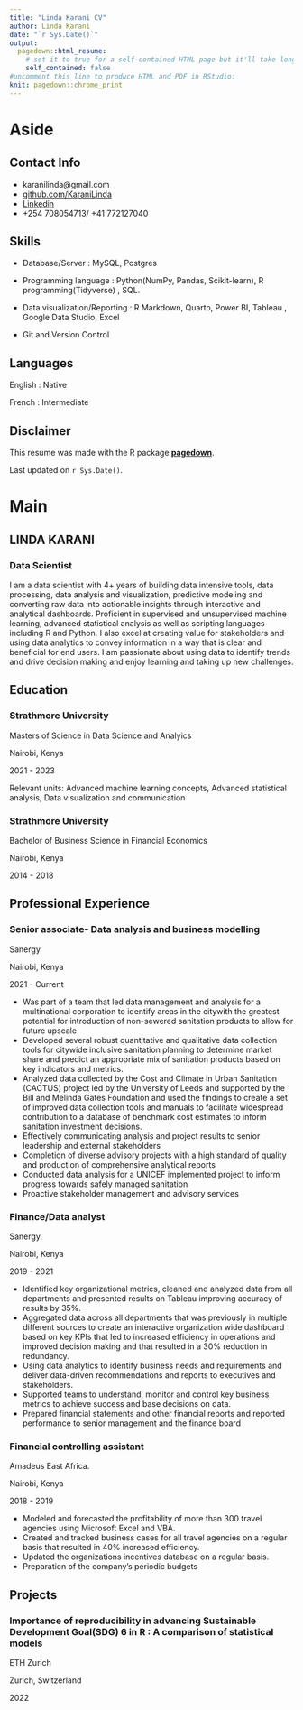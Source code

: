 ```yaml
---
title: "Linda Karani CV"
author: Linda Karani
date: "`r Sys.Date()`"
output:
  pagedown::html_resume:
    # set it to true for a self-contained HTML page but it'll take longer to render
    self_contained: false
#uncomment this line to produce HTML and PDF in RStudio:
knit: pagedown::chrome_print
---
```



Aside
================================================================================


Contact Info {#contact}
--------------------------------------------------------------------------------

- <i class="fa fa-envelope"></i> karanilinda@gmail.com
- <i class="fa fa-github"></i> [github.com/KaraniLinda](https://github.com/KaraniLinda)
- <i class="fa fa-linkedin"></i> [Linkedin](https://www.linkedin.com/in/linda-karani-369b3112b/)
- <i class="fa fa-phone"></i> +254 708054713/ +41 772127040



Skills {#skills}
--------------------------------------------------------------------------------

- Database/Server : MySQL, Postgres

- Programming language : Python(NumPy, Pandas, Scikit-learn), R programming(Tidyverse) , SQL.

- Data visualization/Reporting : R Markdown, Quarto, Power BI, Tableau , Google Data Studio, Excel

- Git and Version Control


Languages {#languages}
--------------------------------------------------------------------------------

English : Native

French : Intermediate


Disclaimer {#disclaimer}
--------------------------------------------------------------------------------

This resume was made with the R package [**pagedown**](https://github.com/rstudio/pagedown).

Last updated on `r Sys.Date()`.



Main
================================================================================

LINDA KARANI {#title}
--------------------------------------------------------------------------------

### Data Scientist

I am a data scientist with 4+ years of building data
intensive tools, data processing, data analysis and visualization, predictive
modeling and converting raw data into actionable insights through 
interactive and analytical dashboards. Proficient in supervised and unsupervised
machine learning, advanced statistical analysis as well as scripting languages
including R and Python. I also excel at creating value for stakeholders and 
using data analytics to convey information in a way that is clear and 
beneficial for end users. I am passionate about using data to identify trends 
and drive decision making and enjoy learning and taking up new challenges.


Education {data-icon=graduation-cap data-concise=true}
--------------------------------------------------------------------------------

### Strathmore University

Masters of Science in Data Science and Analyics

Nairobi, Kenya

2021 - 2023

Relevant units: Advanced machine learning concepts, Advanced statistical 
analysis, Data visualization and communication


### Strathmore University

Bachelor of Business Science in Financial Economics

Nairobi, Kenya

2014 - 2018


Professional Experience {data-icon=suitcase}
--------------------------------------------------------------------------------

### Senior associate- Data analysis and business modelling

Sanergy

Nairobi, Kenya


2021 - Current


- Was part of a team that led data management and analysis for a multinational
corporation to identify areas in the citywith the greatest potential for 
introduction of non-sewered sanitation products to allow for future upscale 
- Developed several robust quantitative and qualitative data collection tools
for citywide inclusive sanitation planning to determine market share and 
predict an appropriate mix of sanitation products based on key indicators
and metrics.
- Analyzed data collected by the Cost and Climate in Urban Sanitation (CACTUS)
project led by the University of Leeds and supported by the Bill and Melinda 
Gates Foundation and used the findings to create a set of improved data 
collection tools and manuals to facilitate widespread contribution to a
database of benchmark cost estimates to inform sanitation investment decisions.
- Effectively communicating analysis and project results to senior leadership
and external stakeholders
- Completion of diverse advisory projects with a high standard of quality and 
production of comprehensive analytical reports
- Conducted data analysis for a UNICEF implemented project to inform progress
towards safely managed sanitation
- Proactive stakeholder management and advisory services


### Finance/Data analyst

Sanergy.

Nairobi, Kenya

2019 - 2021


- Identified key organizational metrics, cleaned and analyzed data from all 
departments and presented results on Tableau improving accuracy of results 
by 35%. 
- Aggregated data across all departments that was previously in multiple
different sources to create an interactive organization wide dashboard based on
key KPIs that led to increased efficiency in operations and improved decision
making and that resulted in a 30% reduction in redundancy.
- Using data analytics to identify business needs and requirements and deliver
data-driven recommendations and reports to executives and stakeholders. 
- Supported teams to understand, monitor and control key business metrics to 
achieve success and base decisions on data.
- Prepared financial statements and other financial reports
and reported performance to senior management and the
finance board


### Financial controlling assistant

Amadeus East Africa.

Nairobi, Kenya

2018 - 2019

- Modeled and forecasted the profitability of more than 300
travel agencies using Microsoft Excel and VBA. 
- Created and tracked business cases for all travel agencies on
a regular basis that resulted in 40% increased efficiency.
- Updated the organizations incentives database on a regular
basis. 
- Preparation of the company's periodic budgets



Projects {data-icon=file}
--------------------------------------------------------------------------------

### Importance of reproducibility in advancing Sustainable Development Goal(SDG) 6 in R : A comparison of statistical models

ETH Zurich

Zurich, Switzerland

2022


